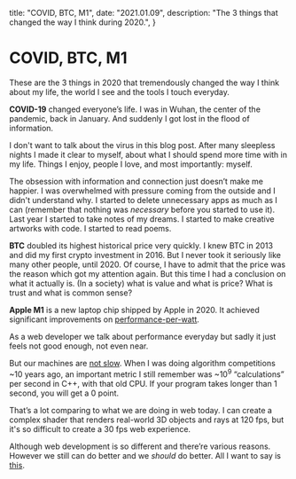  title: "COVID, BTC, M1",
  date: "2021.01.09",
  description: "The 3 things that changed the way I think during 2020.",
}

# COVID, BTC, M1

These are the 3 things in 2020 that tremendously changed the way I think about my life, the world I see and the tools I touch everyday.

**COVID-19** changed everyone’s life. I was in Wuhan, the center of the pandemic, back in January. 
And suddenly I got lost in the flood of information.

I don't want to talk about the virus in this blog post. After many sleepless nights I made it clear to myself, about what I should spend more time with in my life. Things I enjoy, people I love, and most importantly: myself.

The obsession with information and connection just doesn’t make me happier. I was overwhelmed with pressure coming from the outside and I didn't understand why. I started to delete unnecessary apps as much as I can (remember that nothing was _necessary_ before you started to use it). Last year I started to take notes of my dreams. I started to make creative artworks with code. I started to read poems.

**BTC** doubled its highest historical price very quickly. I knew BTC in 2013 and did my first crypto investment in 2016. But I never took it seriously like many other people, until 2020. Of course, I have to admit that the price was the reason which got my attention again. But this time I had a conclusion on what it actually is. (In a society) what is value and what is price? What is trust and what is common sense?

**Apple M1** is a new laptop chip shipped by Apple in 2020. It achieved significant improvements on [performance-per-watt](https://en.wikipedia.org/wiki/Performance_per_watt#:~:text=In%20computing%2C%20performance%20per%20watt,every%20watt%20of%20power%20consumed.). 

As a web developer we talk about performance everyday but sadly it just feels not good enough, not even near.

But our machines are [not slow](https://esbuild.github.io). When I was doing algorithm competitions ~10 years ago, an important metric I still remember was ~10<sup>9</sup> “calculations” per second in C++, with that old CPU. If your program takes longer than 1 second, you will get a 0 point.

That’s a lot comparing to what we are doing in web today. I can create a complex shader that renders real-world 3D objects and rays at 120 fps, but it's so difficult to create a 30 fps web experience.

Although web development is so different and there’re various reasons. However we still can do better and we _should_ do better. All I want to say is [this](https://www.youtube.com/watch?v=pW-SOdj4Kkk).
